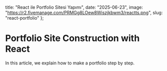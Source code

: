   title: "React ile Portfolio Sitesi Yapımı",
  date: "2025-06-23",
  image: "https://r2.fivemanage.com/PRMGg8LOew8Wiszjkbwm3/reactts.png",
  slug: "react-portfolio"
};

# Portfolio Site Construction with React

In this article, we explain how to make a portfolio step by step.
